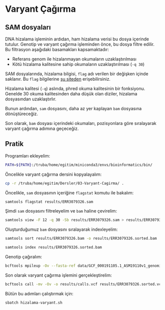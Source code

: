 # Varyant Çağırma

## SAM dosyaları

DNA hizalama işleminin ardıdan, ham hizalama verisi bu dosya içerinde tutulur. Genotip ve varyant çağırma işleminden önce, bu dosya filtre edilir. Bu filtrasyon aşağıdaki basamakları kapsamaktadır:

+ Referans genom ile hizalanmayan okumaların uzaklaştırılması
+ Kötü hizalama kalitesine sahip okumaların uzaklaştırılması (`-q 30`)

SAM dosyalarında, hizalama bilgisi, `flag` adı verilen bir değişken içinde saklanır. Bu `flag` bilgilerine [şu siteden](https://broadinstitute.github.io/picard/explain-flags.html) erişebilirsiniz.

Hizalama kalitesi (`-q`) aslında, phred okuma kalitesinin bir fonksiyonu. Genelde 30 okuma kalitesinden daha düşük olan diziler, hizalama dosyasından uzaklaştırlır.

Bunun ardından, `sam` dosyasını, daha az yer kaplayan `bam` dosyasına dönüştüreceğiz.

Son olarak, `bam` dosyası içerindeki okumaları, pozisyonlara göre sıralayarak varyant çağırma adımına geçeceğiz.

## Pratik

Programları ekleyelim:

```bash
PATH=${PATH}:/truba/home/egitim/miniconda3/envs/bioinformatics/bin/
``` 

Öncelikle varyant çağırma dersini kopyalayalım:

```bash
cp -r /truba/home/egitim/Dersler/03-Varyant-Cagirma/ .
```

Öncelikle, `sam` dosyasının içeriğine `flagstat` komutu ile bakalım:

```bash
samtools flagstat results/ERR3079326.sam
```

Şimdi `sam` dosyasını filtreleyelim ve `bam` haline çevirelim:

```bash
samtools view -F 12 -q 30 -Sb results/ERR3079326.sam > results/ERR3079326.bam
```

Oluşturduğumuz `bam` dosyasını sıralayarak indexleyelim:

```bash
samtools sort results/ERR3079326.bam -o results/ERR3079326.sorted.bam

samtools index results/ERR3079326.sorted.bam
```

Genotip çağıralım:

```bash
bcftools mpileup -Ov --fasta-ref data/GCF_000191105.1_ASM19110v1_genomic.fna results/ERR3079326.sorted.bam > results/ERR3079326.sorted.vcf
```

Son olarak varyant çağırma işlemini gerçekleştirelim:

```bash
bcftools call -mv -Ov -o results/calls.vcf results/ERR3079326.sorted.vcf
```

Bütün bu adımları çalıştırmak için:

```bash
sbatch hizalama-varyant.sh
```
